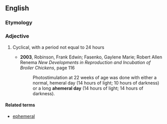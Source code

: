==English==
===Etymology===
{{prefix|a|hemeral}}

===Adjective===
{{en-adj}}
# {{biology}} Cyclical, with a period not equal to 24 hours
#*'''2003''', Robinson, Frank Edwin; Fasenko, Gaylene Marie; Robert Allen Renema ''New Developments in Reproduction and Incubation of Broiler Chickens'', page 116
#*:Photostimulation at 22 weeks of age was done with either a normal, hemeral day (14 hours of light; 10 hours of darkness) or a long '''ahemeral day''' (14 hours of light; 14 hours of darkness).

====Related terms====
*[[ephemeral]]